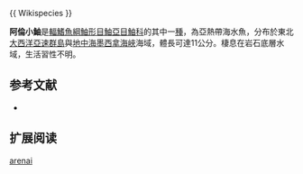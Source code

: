 {{Speciesbox
| name = 阿倫小鮋
| image = 
| image_width = 250px
| status = NE
| status_system = IUCN3.1
| genus = Scorpaenodes
| species = arenai
| authority =  [[Torchio|Torchio]], 1962 
| synonyms = 
}}{{ Wikispecies }}

'''阿倫小鮋'''是[[輻鰭魚綱|輻鰭魚綱]][[鮋形目|鮋形目]][[鮋亞目|鮋亞目]][[鮋科|鮋科]]的其中一[[種|種]]，為亞熱帶海水魚，分布於東北[[大西洋|大西洋]][[亞速群島|亞速群島]]與[[地中海|地中海]][[墨西拿海峽|墨西拿海峽]]海域，體長可達11公分。棲息在岩石底層水域，生活習性不明。
==参考文献==
*{{FishBase_species|genus=Scorpaenodes|species=arenai |year=2014|month=7}}

== 扩展阅读 ==
{{refbegin}}
{{wikispecies-inline|Scorpaenodes arenai |阿倫小鮋}}
{{refend}}
{{Taxonbar|from=Q2321179}}

[[Category:小鮋屬|arenai]]


{{鮋形目小作品}}